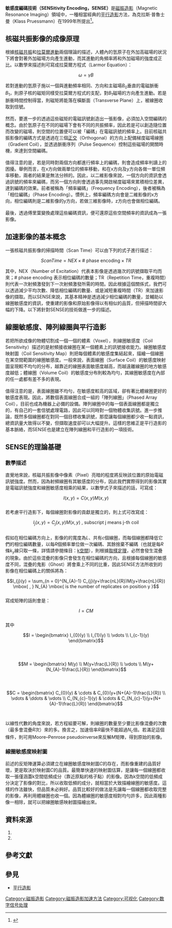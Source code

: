 {{Refimprove|time=2021-01-15T01:51:18+00:00}}
'''敏感度編碼技術（SENSitivity Encoding，SENSE）'''是[[磁振造影|磁振造影]]（Magnetic Resonance Imaging）領域中，一種相當經典的[[平行造影|平行造影]]方法，為克拉斯·普魯士曼（Klass Pruessmann）在1999年所提出<ref>{{cite journal en |last= Pruessmann|first= Klaas|coauthors = Weiger, Markus ; Scheideggar, Markus ; Boesiger, Peter|year= 1999|title= "SENSE: Sensitivity Encoding for Fast MRI"|journal= Magnetic Resonance in Medicine|volume= 42|pages= 952 - 962}}</ref>。

==核磁共振影像的成像原理==
根據[[核磁共振|核磁共振]]和[[拉莫爾進動|拉莫爾進動]]兩個理論的描述，人體內的氫原子在外加高磁場的狀況下將會對著外加磁場方向產生進動，而其進動的角頻率將和外加磁場的強度成正比。以數學來描述則可寫成拉莫爾方程式（Larmor Equation）：

:<math>\omega = \gamma B</math>

若對進動的氫原子施以一個與進動頻率相同、方向和主磁場<math>B_{0}</math>垂直的電磁脈衝<math>B_{1}</math>，則原子核的磁矩同樣受拉莫爾方程式的支配，對<math>B_{1}</math>磁場的方向產生進動。若是脈衝時間控制得當，則磁矩將能落在橫斷面（Transverse Plane）上，被線圈收取到信號。<br><br>

然而，要進一步的透過這些磁矩的電磁訊號創造出一張影像，必須加入空間編碼的概念。由於氫原子在不同的磁場下會有不同的共振頻率，因此若是可以創造隨位置而改變的磁場，則空間的位置便可以被「編碼」在電磁訊號的頻率上。目前核磁共振影像的編碼方式是透過在三個[[正交|正交]]（Orthogonal）的方向上配備梯度磁場線圈（Gradient Coil），並透過脈衝序列（Pulse Sequence）控制這些磁場的開關時機，來達到空間編碼。<br><br>

值得注意的是，若是同時對兩個方向都進行頻率上的編碼，則會造成頻率判讀上的困擾。舉例而言，在x方向做兩單位的頻率移動，和在x方向及y方向各做一單位頻率移動，兩者的結果是無法分辨的。因此，以二維影像來說，一個方向的資訊會透過訊號的頻率來編碼，而另一個方向則會透過事先開啟梯度磁場來累積相位差異，達到編碼的效果。前者被稱為「頻率編碼」（Frequency Encoding），後者被稱為「相位編碼」（Phase Encoding）。慣例上，頻率編碼方向會是二維影像的x方向，相位編碼則是二維影像的y方向，若做三維影像時，z方向也會做相位編碼。<br><br>

最後，透過傅里葉變換處理這些編碼資訊，便可還原這些空間頻率的資訊成為一張影像。<br>

==加速影像的基本概念==
一張核磁共振影像的掃描時間（Scan Time）可以由下列的式子進行描述：

:<math>Scan Time = NEX \times \# \mbox{ phase encoding}  \times TR</math>

其中，NEX（Number of Excitation）代表本影像是透過幾次的訊號擷取平均而來；<math>\# \mbox{ phase encoding }</math>表示相位編碼的數量；TR（Repetition Time，重複時間）則代表一次射頻激發到下一次射頻激發所需的時間。因此根據這個關係式，我們可以透過減少平均次數、降低相位編碼的數量、或是減短重複時間（TR）來加速影像的擷取。而以SENSE來說，其基本精神是透過減少相位編碼的數量，並輔助以線圈敏感度的資訊，使重建的影像和原始影像得以有相似的品質，但掃描時間卻大幅的下降。以下將針對SENSE的技術做進一步的描述。

==線圈敏感度、陣列線圈與平行造影==
若把所欲成像的物體切割成一個一個的體素（Voxel），則線圈敏感度（Coil Sensitivity）描述的是射頻接收線圈在某一個體素上的訊號接收能力。線圈敏感度映射圖（Coil Sensitivity Map）則把每個體素的敏感度集結起來，描繪一個線圈在某空間範圍的線圈敏感度。一般來說，表面線圈（Surface Coil）的敏感度映射圖呈現較不均勻的分布，越靠近的線圈表面敏感度越高，而越遠離線圈的地方敏感度越低；體線圈（Volume Coil）的敏感度分布則較為均勻，其線圈敏感度在內部的任一處都有差不多的表現。<br><br>

值得注意的是，表面線圈雖不均勻，在敏感度較高的區域，卻有著比體線圈更好的敏感度表現。因此，將數個表面線圈合成一組的「陣列線圈」（Phased Array Coil），目前也成為機器上必備的設備。陣列線圈中的每一個表面線圈都是獨立的，有自己的一套信號處理電路，因此可以同時對一個物體收集訊號。進一步推論，既然多個線圈都在對同一個目標收集訊號，那麼讓每個線圈都少收一點資訊，總資訊量大致得以不變，但擷取速度卻可以大幅提升。這樣的思維正是平行造影的基本脈絡，而SENSE也是建立在陣列線圈和平行造影的一項技術。

==SENSE的理論基礎==
===數學描述===
直覺地來說，核磁共振影像中像素（Pixel）亮暗的程度將反映該位置的原始電磁訊號強度。然而，因為射頻線圈有其敏感度的分布，因此我們實際得到的影像其實是電磁訊號強度和線圈敏感度相乘的結果，以數學式子來描述的話，可寫成：

:<math>I(x,y) = C(x,y)M(x,y)</math><br>

若考慮平行造影下，每個線圈對影像的貢獻是獨立的，則上式可改寫成：

:<math>I_{j}(x,y) = C_{j}(x,y)M(x,y) \mbox{ ,   subscript j means j-th coil} </math> <br>

假如在相位編碼方向上，影像的的寬度為<math>L</math>、共有<math>c</math>個線圈，而每個線圈都降低它們的相位編碼數量，以每<math>R</math>個頻率單位做一次編碼、其餘捨棄不編碼（也就是每<math>R</math>條<math>k_{y}</math>線只取一條，詳情請參閱條目：[[k空間|k空間]]），則根據[[取樣定理|取樣定理]]，必然會發生混疊的現象。由於這些混疊的影像只會發生在相位編碼的方向，且根據每個線圈的敏感度不同，混疊的鬼影（Ghost）將會乘上不同的比重，因此SENSE方法所收到的影像在相位編碼上的關係將為：<br>

:<math>I_{j}(y) = \sum_{n = 0}^{N_{A}-1} C_{j}(y+\frac{nL}{R})M(y+\frac{nL}{R}) \mbox{   ,  } N_{A}  \mbox{   is the number of replicates on position y }</math><br>

寫成矩陣的話則會是：<br>

:<math>I = CM</math><br>

其中

:<math>I = 
\begin{bmatrix} I_{0}(y) \\ I_{1}(y) \\ \vdots \\ I_{c-1}(y) \end{bmatrix}</math><br><br>

:<math>M = 
\begin{bmatrix} M(y) \\ M(y+\frac{L}{R}) \\ \vdots \\ M(y+(N_{A}-1)\frac{L}{R}) \end{bmatrix}</math><br><br>

:<math>C = 
\begin{bmatrix} C_{0}(y) & \cdots & C_{0}(y+(N+{A}-1)\frac{L}{R}) \\
\vdots & \ddots & \vdots \\
C_{N_{c}-1}(y) & \cdots & C_{N_{c}-1}(y+(N+{A}-1)\frac{L}{R}) \end{bmatrix} </math> <br><br>

以線性代數的角度來說，若方程組要可解，則線圈的數量至少要比影像混疊的次數（最多會混疊<math>R</math>次）來的多。換言之，加速倍率<math>R</math>最快不能超過<math>N_{c}</math>倍。若滿足這個條件，則可用Moore–Penrose pseudoinverse來反解<math>M</math>矩陣，得到原始的影像。

===線圈敏感度映射圖===
前述的反矩陣運算必須建立在線圈敏感度映射圖<math>C</math>的存在，而影像重建的品質好壞，更是取決於映射圖<math>C</math>的品質。最簡單快速的映射圖估算，是讓每一個線圈都收取一張僅涵蓋k空間低頻成分（靠近原點的格子點）的影像。因為k空間的低頻成分決定了影像的對比，所以收取低頻的成分，就相當於大致描繪線圈的敏感度。這樣的作法雖快，但品質未必夠好。品質比較好的做法是先讓每一個線圈都收取完整的影像，再利用體線圈也收一個。因為體線圈的敏感度相對均勻許多，因此兩種影像一相除，就可以把線圈敏感映射圖描繪出來。

==資料來源==
# {{Cite book | author = Matt A. Bernstein, Kevin F. King, Xiaohong Joe Zhou | title = Handbook of MRI Pulse Sequences | url = https://archive.org/details/handbookmripulse00bern | location = USA | publisher = Elsevier Academic Press | date = 2004 | pages = [https://archive.org/details/handbookmripulse00bern/page/527 527]-531 | ISBN = 978-0-12-092861-3 |  }}
# {{Cite web |url= http://big5.39kf.com/cooperate/qk/xdyxx/0509/2005-11-08-116658.shtml |title= 關于MRI成像過程若干技術問題的探討 |author= 商玉英 |date= 2005-11-08 |publisher= 中華現代影像學雜志 |deadurl= yes |archiveurl= https://web.archive.org/web/20150426195302/http://big5.39kf.com/cooperate/qk/xdyxx/0509/2005-11-08-116658.shtml |archivedate= 2015年4月26日 |df=  }}

==參考文獻==
{{reflist}}

[[Category:磁振造影|Category:磁振造影]]
[[Category:磁振造影加速方法|Category:磁振造影加速方法]]
[[Category:可视化|Category:可视化]]
[[Category:数字信号处理|Category:数字信号处理]]

==參見==
*[[平行造影|平行造影]]
